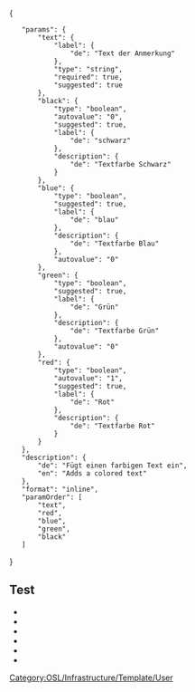 <onlyinclude><span style="color:{{{color| {{#ifeq: {{{black|}}}|1|black| {{#ifeq: {{{blue|}}}|1|blue| {{#ifeq: {{{green|}}}|1|green| {{#ifeq: {{{red|}}}|1|red|red<!-- default value -->}} }} }} }} }}}">{{{text|}}}</span><nowiki /></onlyinclude>
<noinclude>[[Category:OSL/Infrastructure/Template/User]]
<templatedata>
{
	"params": {
		"text": {
			"label": {
				"de": "Text der Anmerkung"
			},
			"type": "string",
			"required": true,
			"suggested": true
		},
		"black": {
			"type": "boolean",
			"autovalue": "0",
			"suggested": true,
			"label": {
				"de": "schwarz"
			},
			"description": {
				"de": "Textfarbe Schwarz"
			}
		},
		"blue": {
			"type": "boolean",
			"suggested": true,
			"label": {
				"de": "blau"
			},
			"description": {
				"de": "Textfarbe Blau"
			},
			"autovalue": "0"
		},
		"green": {
			"type": "boolean",
			"suggested": true,
			"label": {
				"de": "Grün"
			},
			"description": {
				"de": "Textfarbe Grün"
			},
			"autovalue": "0"
		},
		"red": {
			"type": "boolean",
			"autovalue": "1",
			"suggested": true,
			"label": {
				"de": "Rot"
			},
			"description": {
				"de": "Textfarbe Rot"
			}
		}
	},
	"description": {
		"de": "Fügt einen farbigen Text ein",
		"en": "Adds a colored text"
	},
	"format": "inline",
	"paramOrder": [
		"text",
		"red",
		"blue",
		"green",
		"black"
	]
}
</templatedata>

== Test ==
*{{Template:Decoration/ColoredText|text=Default red}} 
*{{Template:Decoration/ColoredText|text=black|black=1}}
*{{Template:Decoration/ColoredText|text=blue|blue=1}}
*{{Template:Decoration/ColoredText|text=green|green=1}}
*{{Template:Decoration/ColoredText|text=red|red=1}}
*{{Template:Decoration/ColoredText|text=Explicit blue|color=blue}}
</noinclude>
